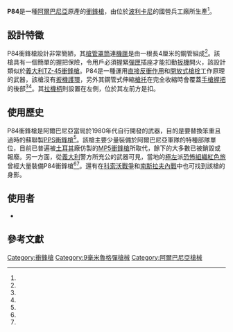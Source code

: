 {{noteTA
|G1=軍事
|G2=長度單位
|G3=Firearms
|G4=Country
}}
{{Infobox Weapon
|is_ranged=yes
|image=
|image_size=
|caption=
|name=P84
|type=[[衝鋒槍|衝鋒槍]]
|origin={{flagcountry|People's Socialist Republic of Albania}}
|era=
|platform=
|target=
|manufacturer= [[波利卡尼|波利卡尼]]兵工廠
|design_date=
|production_date=1984年—？
|service=1984年—？
|used_by=
|cartridge= [[9毫米魯格彈|9×19毫米帕拉貝倫彈]]
|length=槍托延展：650毫米<ref name="ref1">[https://guns.fandom.com/wiki/Poliçan_P84 -  Poliçan P84]</ref><br/>槍托收縮：405毫米<ref name="ref2">[http://www.regimentals.jp/detail_gun.php?id=5648 Chicago Regimentals - M84]</ref>
|part_length=
|weight=
|feed=40發[[彈匣|彈匣]]
|action= [[反沖作用|直接反衝作用]]、[[開放式槍栓|開放式槍栓]]
|mode= [[自動火器|全自動]]
|rate=
|velocity=
|range=
|sights= [[機械瞄具|機械瞄具]]
|variants=
|wars= [[科索沃戰爭|科索沃戰爭]]<br>[[南斯拉夫戰爭|南斯拉夫戰爭]]
|spec_type=
|caliber=9毫米
|number=
}}

'''P84'''是一種[[阿爾巴尼亞|阿爾巴尼亞]]原產的[[衝鋒槍|衝鋒槍]]，由位於[[波利卡尼|波利卡尼]]的國營兵工廠所生產<ref name="ref1"/>。

==設計特徵==
P84衝鋒槍設計非常簡陋，其[[槍管罩筒|槍管罩筒]]連[[機匣|機匣]]是由一根長4厘米的鋼管組成<ref name="ref2"/>。該槍具有一個簡單的握把保險，令用戶必須握緊[[彈匣|彈匣]]插座才能扣動[[扳機|扳機]]開火，該設計類似於[[義大利|義大利]][[TZ-45衝鋒槍|TZ-45衝鋒槍]]。P84是一種運用[[反沖作用|直接反衝作用]]和[[開放式槍栓|開放式槍栓]]工作原理的武器，該槍沒有[[扳機護環|扳機護環]]，另外其鋼管式伸縮[[槍托|槍托]]在完全收縮時會覆蓋[[手槍握把|手槍握把]]的後部<ref name="ref1"/><ref name="ref2"/>。其[[拉機柄|拉機柄]]則設置在左側，位於其左前方是{{tsl|en|Sling (firearms)|槍帶}}扣。

==使用歷史==
P84衝鋒槍是阿爾巴尼亞當局於1980年代自行開發的武器，目的是要替換笨重且過時的蘇聯製[[PPS衝鋒槍|PPS衝鋒槍]]<ref name="ref2"/>。該槍主要少量裝備於阿爾巴尼亞軍隊的特種部隊單位，目前已普遍被[[土耳其|土耳其]]{{tsl|en|MKEK}}廠仿製的[[HK_MP5衝鋒槍|MP5衝鋒槍]]所取代，餘下的大多數已被銷毀或報廢。另一方面，從[[義大利|義大利]]警方所充公的武器可見，當地的[[極左|極左]]派[[恐怖組織|恐怖組織]][[紅色旅|紅色旅]]曾經大量裝備P84衝鋒槍<ref name="ref1"/><ref name="ref2"/>。還有在[[科索沃戰爭|科索沃戰爭]]和[[南斯拉夫內戰|南斯拉夫內戰]]中也可找到該槍的身影。

==使用者==
* {{flagcountry|Albania}}

==參考文獻==
<references/>

[[Category:衝鋒槍|Category:衝鋒槍]]
[[Category:9毫米魯格彈槍械|Category:9毫米魯格彈槍械]]
[[Category:阿爾巴尼亞槍械|Category:阿爾巴尼亞槍械]]